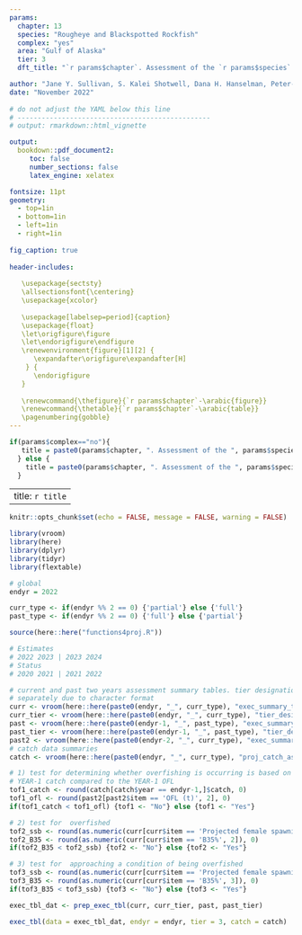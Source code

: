 ```yaml
---
params:
  chapter: 13
  species: "Rougheye and Blackspotted Rockfish"
  complex: "yes"
  area: "Gulf of Alaska"
  tier: 3
  dft_title: "`r params$chapter`. Assessment of the `r params$species` stock in the `r params$area`"

author: "Jane Y. Sullivan, S. Kalei Shotwell, Dana H. Hanselman, Peter-John F. Hulson, Benjamin C. Williams, Ellen M. Yasumiishi, and Bridget E. Ferriss"
date: "November 2022"
  
# do not adjust the YAML below this line  
# ------------------------------------------------
# output: rmarkdown::html_vignette

output:
  bookdown::pdf_document2:
     toc: false
     number_sections: false
     latex_engine: xelatex

fontsize: 11pt
geometry:
  - top=1in
  - bottom=1in
  - left=1in
  - right=1in
      
fig_caption: true
  
header-includes:
  
   \usepackage{sectsty}
   \allsectionsfont{\centering}
   \usepackage{xcolor}
   
   \usepackage[labelsep=period]{caption}
   \usepackage{float}
   \let\origfigure\figure
   \let\endorigfigure\endfigure
   \renewenvironment{figure}[1][2] {
      \expandafter\origfigure\expandafter[H]
    } {
      \endorigfigure
   }
   
   \renewcommand{\thefigure}{`r params$chapter`-\arabic{figure}}
   \renewcommand{\thetable}{`r params$chapter`-\arabic{table}}
   \pagenumbering{gobble}
---
```


```r
if(params$complex=="no"){
   title = paste0(params$chapter, ". Assessment of the ", params$species, " stock in the ", params$area)
  } else {
    title = paste0(params$chapter, ". Assessment of the ", params$species, " stock complex in the ", params$area)  
  }


```

---
title: `r title`
---

```r
knitr::opts_chunk$set(echo = FALSE, message = FALSE, warning = FALSE)
```

```r
library(vroom)
library(here)
library(dplyr)
library(tidyr)
library(flextable)

# global 
endyr = 2022

curr_type <- if(endyr %% 2 == 0) {'partial'} else {'full'}
past_type <- if(endyr %% 2 == 0) {'full'} else {'partial'}

source(here::here("functions4proj.R"))

# Estimates
# 2022 2023 | 2023 2024
# Status
# 2020 2021 | 2021 2022

# current and past two years assessment summary tables. tier designations saved
# separately due to character format
curr <- vroom(here::here(paste0(endyr, "_", curr_type), "exec_summary_tbl.csv"))
curr_tier <- vroom(here::here(paste0(endyr, "_", curr_type), "tier_design.csv"))
past <- vroom(here::here(paste0(endyr-1, "_", past_type), "exec_summary_tbl.csv"))
past_tier <- vroom(here::here(paste0(endyr-1, "_", past_type), "tier_design.csv"))
past2 <- vroom(here::here(paste0(endyr-2, "_", curr_type), "exec_summary_tbl.csv"))
# catch data summaries
catch <- vroom(here::here(paste0(endyr, "_", curr_type), "proj_catch_assumptions.csv"))

# 1) test for determining whether overfishing is occurring is based on the
# YEAR-1 catch compared to the YEAR-1 OFL
tof1_catch <- round(catch[catch$year == endyr-1,]$catch, 0)
tof1_ofl <- round(past2[past2$item == 'OFL (t)', 2], 0)
if(tof1_catch < tof1_ofl) {tof1 <- "No"} else {tof1 <- "Yes"}

# 2) test for  overfished
tof2_ssb <- round(as.numeric(curr[curr$item == 'Projected female spawning biomass (t)', 2]), 0)
tof2_B35 <- round(as.numeric(curr[curr$item == 'B35%', 2]), 0)
if(tof2_B35 < tof2_ssb) {tof2 <- "No"} else {tof2 <- "Yes"}

# 3) test for  approaching a condition of being overfished
tof3_ssb <- round(as.numeric(curr[curr$item == 'Projected female spawning biomass (t)', 3]), 0)
tof3_B35 <- round(as.numeric(curr[curr$item == 'B35%', 3]), 0)
if(tof3_B35 < tof3_ssb) {tof3 <- "No"} else {tof3 <- "Yes"}

exec_tbl_dat <- prep_exec_tbl(curr, curr_tier, past, past_tier)

```


```r
exec_tbl(data = exec_tbl_dat, endyr = endyr, tier = 3, catch = catch)
```

